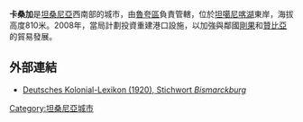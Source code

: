 {{expand|time=2018-01-19T09:40:17+00:00}}
{{Infobox Settlement
<!--See the Table at Infobox Settlement for all fields and descriptions of usage-->
<!-- Basic info  ---------------->
|official_name          = 卡桑加
|other_name             =
|native_name            =  <!-- for cities whose native name is not in English -->
|nickname               = 
|settlement_type        = <!--For Town or Village (Leave blank for the default City)-->
|motto                  =
<!-- images and maps  ----------->
|image_skyline          =
|imagesize              = 300px
|image_caption          = 
|image_flag             = 
|flag_size              =
|image_seal             = 
|seal_size              =
|image_shield           = 
|shield_size            =
|image_blank_emblem     = 
|blank_emblem_type      =
|blank_emblem_size      =
|image_map              = 
|mapsize                = 
|map_caption            = 
|image_map1             = 
|mapsize1               = 
|map_caption1           = 
|image_dot_map          =
|dot_mapsize            =
|dot_map_caption        =
|dot_x =  |dot_y =
|pushpin_map            = Tanzania <!-- the name of a location map as per http://en.wikipedia.org/wiki/Template:Location_map -->
|pushpin_mapsize        =300
|pushpin_label_position =bottom
|pushpin_map_caption    =
<!-- Location ------------------>
|subdivision_type       = 國家
|subdivision_name       = {{flag|Tanzania}}
|subdivision_type1      = 區
|subdivision_name1      = [[魯夸區|魯夸區]]
|subdivision_type2      = 
|subdivision_name2      = 
<!-- Politics ----------------->
|government_footnotes   =
|government_type        =
|leader_title           =
|leader_name            =
|leader_title1          =  <!-- for places with, say, both a mayor and a city manager -->
|leader_name1           =
|leader_title2          =
|leader_name2           =
|leader_title3          =
|leader_name3           =
|leader_title4          =
|leader_name4           =
|established_title      =  <!-- Settled -->
|established_date       = 
|established_title2     =  <!-- Incorporated (town) -->
|established_date2      = 
|established_title3     =  <!-- Incorporated (city) -->
|established_date3      =
<!-- Area    --------------------->
|area_magnitude         = 
|unit_pref                =Imperial <!--Enter: Imperial, if Imperial (metric) is desired-->
|area_footnotes           =
|area_total_km2           = 
|area_land_km2            = <!--See table @ Template:Infobox Settlement for details on automatic unit conversion-->
|area_water_km2           =
|area_total_sq_mi         =
|area_land_sq_mi          =
|area_water_sq_mi         =
|area_water_percent       =
|area_urban_km2           =
|area_urban_sq_mi         =
|area_metro_km2           =
|area_metro_sq_mi         =
|area_blank1_title        =
|area_blank1_km2          =
|area_blank1_sq_mi        =
<!-- Population   ----------------------->
|population_as_of               =
|population_footnotes           =
|population_note                =
|population_total               =
|population_density_km2         =
|population_density_sq_mi       =
|population_metro               =
|population_density_metro_km2   =
|population_density_metro_sq_mi =
|population_urban               =
|population_density_urban_km2   =
|population_density_urban_sq_mi =
|population_blank1_title        =
|population_blank1              =
|population_blank2_title        =
|population_blank2              =
|population_density_blank1_km2 =   
|population_density_blank1_sq_mi =
|latd=8  |latm=27|lats=30 |latNS=S
|longd=31|longm=8|longs=10|longEW=E
|coordinates_display    = inline,title
|coordinates_type       = type:city_region:TZ
<!-- General information  --------------->
|timezone               =[[東非時間|東非時間]] 
|utc_offset             = +3
|timezone_DST           = 
|utc_offset_DST         = 
|elevation_footnotes    =  <!--for references: use <ref> </ref> tags-->
|elevation_m            = 
|elevation_ft           =
<!-- Area/postal codes & others -------->
|postal_code_type       =  <!-- enter ZIP code, Postcode, Post code, Postal code... -->
|postal_code            =
|area_code              =
|blank_name             =
|blank_info             =
|blank1_name            =
|blank1_info            =
|website                = 
|footnotes              = 
}} 

'''卡桑加'''是[[坦桑尼亞|坦桑尼亞]]西南部的城市，由[[魯夸區|魯夸區]]負責管轄，位於[[坦噶尼喀湖|坦噶尼喀湖]]東岸，海拔高度810米。2008年，當局計劃投資重建港口設施，以加強與鄰國[[剛果|剛果]]和[[贊比亞|贊比亞]]的貿易發展。

==外部連結==
* [http://www.ub.bildarchiv-dkg.uni-frankfurt.de/Bildprojekt/Lexikon/php/suche_db.php?suchname=Bismarckburg Deutsches Kolonial-Lexikon (1920), Stichwort ''Bismarckburg'']{{Wayback|url=http://www.ub.bildarchiv-dkg.uni-frankfurt.de/Bildprojekt/Lexikon/php/suche_db.php?suchname=Bismarckburg |date=20110927225811 }}

[[Category:坦桑尼亞城市|Category:坦桑尼亞城市]]